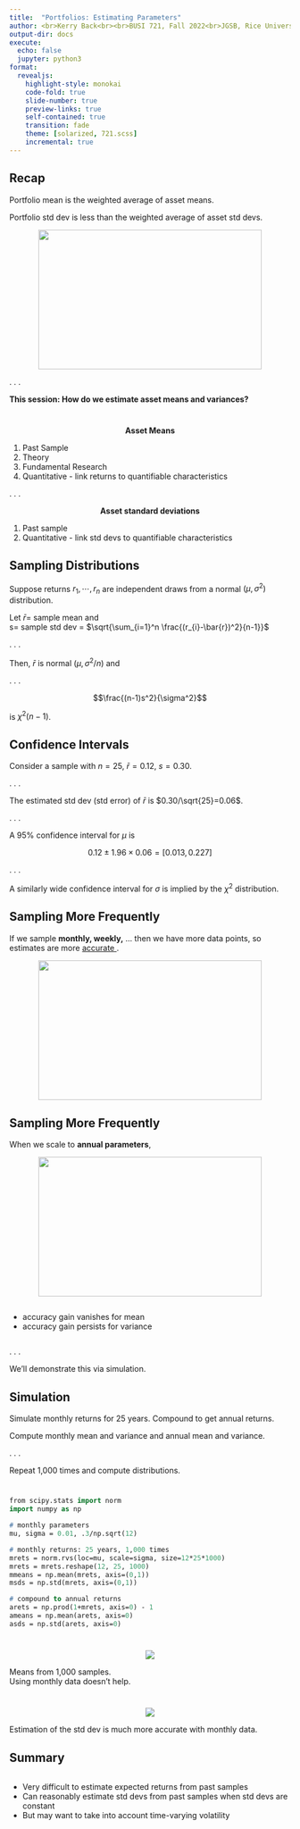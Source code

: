 ```yaml
---
title:  "Portfolios: Estimating Parameters"
author: <br>Kerry Back<br><br>BUSI 721, Fall 2022<br>JGSB, Rice University
output-dir: docs
execute:
  echo: false
  jupyter: python3
format: 
  revealjs:
    highlight-style: monokai
    code-fold: true
    slide-number: true
    preview-links: true
    self-contained: true
    transition: fade
    theme: [solarized, 721.scss]
    incremental: true
---
```


## Recap

Portfolio mean is the weighted average of asset means.

Portfolio std dev is less than the weighted average of asset std devs.

<p align=center> <img src="images/scales-5665875_1920.jpg" height=250 width=400></p>

. . .

**This session: How do we estimate asset means and variances?**



#

<p align=center> **Asset Means** </p>

1. Past Sample \
2. Theory \
3. Fundamental Research \ 
4. Quantitative - link returns to quantifiable characteristics

. . .

<p align=center> **Asset standard deviations** </p>
1. Past sample
2. Quantitative - link std devs to quantifiable characteristics

## Sampling Distributions

Suppose returns $r_{1},\cdots,r_{n}$ are independent draws from a normal $(\mu,\sigma^2)$ distribution. 

Let $\bar{r}$= sample mean and \
s= sample std dev = $\sqrt{\sum_{i=1}^n \frac{(r_{i}-\bar{r})^2}{n-1}}$ 

. . .

Then, $\bar{r}$ is normal $(\mu,\sigma^2/n)$ and 

. . .

$$\frac{(n-1)s^2}{\sigma^2}$$

is $\chi^2(n-1)$.


## Confidence Intervals

Consider a sample with $n=25$, $\bar{r}=0.12$, $s=0.30$.

. . .

The estimated std dev (std error) of $\bar{r}$ is $0.30/\sqrt{25}=0.06$.

. . .

A $95\%$ confidence interval for $\mu$ is 

$$0.12 ± 1.96 \times 0.06 = [0.013,0.227]$$

. . .

A similarly wide confidence interval for $\sigma$ is implied by the $\chi^2$ distribution. 


## Sampling More Frequently 

If we sample **monthly, weekly,** $\ldots$ then we have more data points, so estimates are more <u> accurate </u>.

<p align=center> <img src="images/pay-3456736_1920.jpg" height=250 width=400></p>


## Sampling More Frequently

When we scale to **annual parameters**,

<p align=center> <img src="images/pay-3456722_1920.jpg" height=250 width=400></p>

:::: {.columns}
::: {.column width="100%"}
- accuracy gain vanishes for mean
- accuracy gain persists for variance 
:::

::::

. . .

We'll demonstrate this via simulation.



## Simulation 

Simulate monthly returns for 25 years. Compound to get annual returns.

Compute monthly mean and variance and annual mean and variance.

. . .


Repeat 1,000 times and compute distributions.

#

``` p
from scipy.stats import norm
import numpy as np

# monthly parameters
mu, sigma = 0.01, .3/np.sqrt(12)  

# monthly returns: 25 years, 1,000 times
mrets = norm.rvs(loc=mu, scale=sigma, size=12*25*1000)
mrets = mrets.reshape(12, 25, 1000)
mmeans = np.mean(mrets, axis=(0,1))
msds = np.std(mrets, axis=(0,1))

# compound to annual returns
arets = np.prod(1+mrets, axis=0) - 1
ameans = np.mean(arets, axis=0)
asds = np.std(arets, axis=0)
```


#

<p align=center> <img src="images/d02_Plot1.png"></p>

Means from 1,000 samples. \
Using monthly data doesn't help.


#

<p align=center> <img src="images/d02_Plot2.png"></p>

Estimation of the std dev is much more accurate with monthly data.


## Summary

:::: {.columns}
::: {.column width="100%"}
- Very difficult to estimate expected returns from past samples
- Can reasonably estimate std devs from past samples when std devs are constant 
- But may want to take into account time-varying volatility
:::

::::
